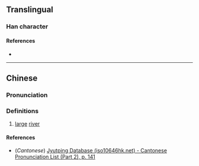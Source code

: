 {{character info}}
==Translingual==

===Han character===
{{Han char|rn=85|rad=水|as=08|sn=11|four=34160|canj=ETW,XETW|ids=⿰氵苗}}

====References====
* {{Han ref|kx=0635.110|dkj=17789|hdz=31668.040|uh=6E35|ud=28213|bh=DA55|bd=55893}}

----

==Chinese==
{{zh-forms}}

===Pronunciation===
{{zh-pron
|m=máo
|c=maau4
|mc=
|oc=
|ma=
|cat=n
}}

===Definitions===
{{zh-hanzi}}

# [[large]] [[river]]

====References====
* (''Cantonese'') [http://www.iso10646hk.net/jp/document/download.jsp Jyutping Database (iso10646hk.net) - Cantonese Pronunciation List (Part 2), p. 141]